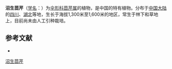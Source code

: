 {{NoteTA|G1=LS}}
{{Speciesbox
| name = 沼生茴芹
| status = 
| status_system = 
| image = 
| genus = Pimpinella
| species = helosciadia
| authority = de Boiss.
}}

'''沼生茴芹'''（[[学名|学名]]：{{lang|la|''Pimpinella helosciadia''}}）为[[伞形科|伞形科]][[茴芹属|茴芹属]]的植物，是中国的特有植物。分布于[[中国大陆|中国大陆]]的[[四川|四川]]、[[湖北|湖北]]等地，生长于海拔1,300米至1,600米的地区，常生于林下和草地上，目前尚未由人工引种栽培。

== 参考文献 ==
<div class="references-small">
* {{cite web| url =http://www.bioinfo.cn/db05/KmzwSpecies.php?action=view&id=22903| title =沼生茴芹| work =《中国高等植物数据库全库》| publisher =中国科学院微生物研究所| author =昆明植物研究所| accessdate =2009-02-25| deadurl =yes| archiveurl =https://web.archive.org/web/20160305062603/http://www.bioinfo.cn/db05/KmzwSpecies.php?action=view&id=22903| archivedate =2016-03-05}}
</div>

[[Category:茴芹属|沼生茴芹]]


{{Apiales-stub}}